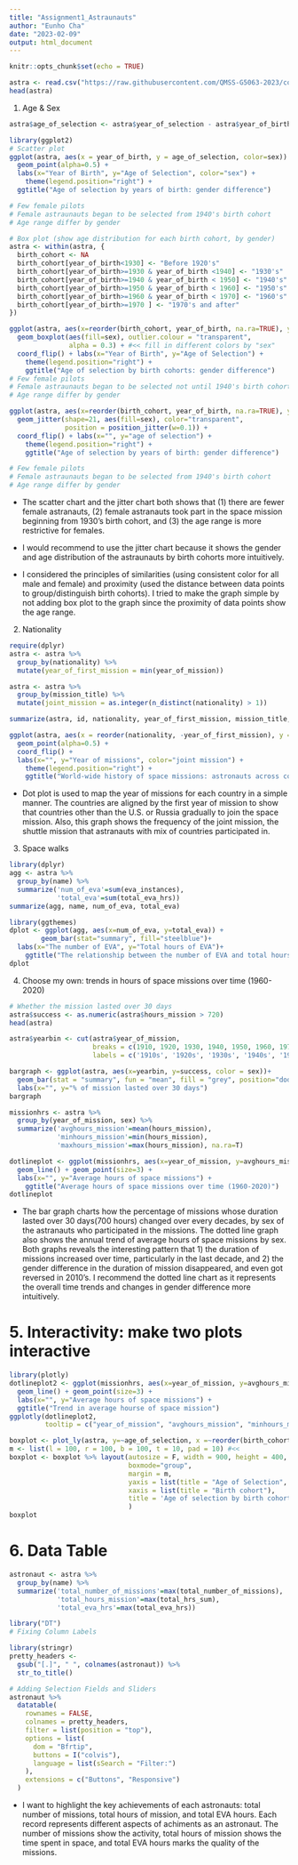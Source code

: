 ---
title: "Assignment1_Astraunauts"
author: "Eunho Cha"
date: "2023-02-09"
output: html_document
---

```{r setup, include=FALSE}
knitr::opts_chunk$set(echo = TRUE)
```

```{r astraunauts}
astra <- read.csv("https://raw.githubusercontent.com/QMSS-G5063-2023/course_content/main/Exercises/03_astronauts%20-%20GRADED/astronauts.csv?token=GHSAT0AAAAAAB557SY67DYJGWWUEAM4MRUIY7M3XOA")
head(astra)
```
1. Age & Sex

```{r}
astra$age_of_selection <- astra$year_of_selection - astra$year_of_birth
```

```{r}
library(ggplot2)
# Scatter plot
ggplot(astra, aes(x = year_of_birth, y = age_of_selection, color=sex)) +
  geom_point(alpha=0.5) +
  labs(x="Year of Birth", y="Age of Selection", color="sex") +
    theme(legend.position="right") +
  ggtitle("Age of selection by years of birth: gender difference")

# Few female pilots
# Female astraunauts began to be selected from 1940's birth cohort
# Age range differ by gender
```
```{r}
# Box plot (show age distribution for each birth cohort, by gender)
astra <- within(astra, {
  birth_cohort <- NA
  birth_cohort[year_of_birth<1930] <- "Before 1920's"
  birth_cohort[year_of_birth>=1930 & year_of_birth <1940] <- "1930's"
  birth_cohort[year_of_birth>=1940 & year_of_birth < 1950] <- "1940's"
  birth_cohort[year_of_birth>=1950 & year_of_birth < 1960] <- "1950's"
  birth_cohort[year_of_birth>=1960 & year_of_birth < 1970] <- "1960's"
  birth_cohort[year_of_birth>=1970 ] <- "1970's and after"
})
```
```{r}

ggplot(astra, aes(x=reorder(birth_cohort, year_of_birth, na.ra=TRUE), y=age_of_selection)) +
  geom_boxplot(aes(fill=sex), outlier.colour = "transparent",
               alpha = 0.3) + #<< fill in different colors by "sex" 
  coord_flip() + labs(x="Year of Birth", y="Age of Selection") +
    theme(legend.position="right") +
    ggtitle("Age of selection by birth cohorts: gender difference")
# Few female pilots
# Female astraunauts began to be selected not until 1940's birth cohort
# Age range differ by gender
```
```{r}

ggplot(astra, aes(x=reorder(birth_cohort, year_of_birth, na.ra=TRUE), y=age_of_selection)) +
  geom_jitter(shape=21, aes(fill=sex), color="transparent",
              position = position_jitter(w=0.1)) +
  coord_flip() + labs(x="", y="age of selection") +
    theme(legend.position="right") +
    ggtitle("Age of selection by years of birth: gender difference")

# Few female pilots
# Female astraunauts began to be selected from 1940's birth cohort
# Age range differ by gender
```
* The scatter chart and the jitter chart both shows that (1) there are fewer female astranauts, (2) female astranauts took part in the space mission beginning from 1930's birth cohort, and (3) the age range is more restrictive for females.

* I would recommend to use the jitter chart because it shows the gender and age distribution of the astraunauts by birth cohorts more intuitively.
* I considered the principles of similarities (using consistent color for all male and female) and proximity (used the distance between data points to group/distinguish birth cohorts). I tried to make the graph simple by not adding box plot to the graph since the proximity of data points show the age range.

2. Nationality
```{r}
require(dplyr)
astra <- astra %>%
  group_by(nationality) %>%
  mutate(year_of_first_mission = min(year_of_mission))

astra <- astra %>%
  group_by(mission_title) %>%
  mutate(joint_mission = as.integer(n_distinct(nationality) > 1))

summarize(astra, id, nationality, year_of_first_mission, mission_title, joint_mission, eva_instances, eva_hrs_mission, total_eva_hrs)

```

```{r}
ggplot(astra, aes(x = reorder(nationality, -year_of_first_mission), y = year_of_mission, color=joint_mission)) +
  geom_point(alpha=0.5) +
  coord_flip() +
  labs(x="", y="Year of missions", color="joint mission") +
    theme(legend.position="right") +
    ggtitle("World-wide history of space missions: astronauts across countries")
```

* Dot plot is used to map the year of missions for each country in a simple manner. The countries are aligned by the first year of mission to show that countries other than the U.S. or Russia gradually to join the space mission. Also, this graph shows the frequency of the joint mission, the shuttle mission that astranauts with mix of countries participated in. 

3. Space walks
```{r}
library(dplyr)
agg <- astra %>%
  group_by(name) %>%
  summarize('num_of_eva'=sum(eva_instances),
            'total_eva'=sum(total_eva_hrs))
summarize(agg, name, num_of_eva, total_eva)

library(ggthemes)
dplot <- ggplot(agg, aes(x=num_of_eva, y=total_eva)) +
        geom_bar(stat="summary", fill="steelblue")+
  labs(x="The number of EVA", y="Total hours of EVA")+
    ggtitle("The relationship between the number of EVA and total hours of EVA")
dplot
```

4. Choose my own: trends in hours of space missions over time (1960-2020)
```{r}
# Whether the mission lasted over 30 days
astra$success <- as.numeric(astra$hours_mission > 720)
head(astra)

astra$yearbin <- cut(astra$year_of_mission,
                     breaks = c(1910, 1920, 1930, 1940, 1950, 1960, 1970, 1980, 1990, 2000, 2010, 2020),
                     labels = c('1910s', '1920s', '1930s', '1940s', '1950s', '1960s', '1970s', '1980s', '1990s', '2000s', '2010s'))

bargraph <- ggplot(astra, aes(x=yearbin, y=success, color = sex))+
  geom_bar(stat = "summary", fun = "mean", fill = "grey", position="dodge") +
  labs(x="", y="% of mission lasted over 30 days")
bargraph

missionhrs <- astra %>%
  group_by(year_of_mission, sex) %>%
  summarize('avghours_mission'=mean(hours_mission),
            'minhours_mission'=min(hours_mission), 
            'maxhours_mission'=max(hours_mission), na.ra=T)

dotlineplot <- ggplot(missionhrs, aes(x=year_of_mission, y=avghours_mission, color = sex))+
  geom_line() + geom_point(size=3) +
  labs(x="", y="Average hours of space missions") +
    ggtitle("Average hours of space missions over time (1960-2020)")
dotlineplot
```
* The bar graph charts how the percentage of missions whose duration lasted over 30 days(700 hours) changed over every decades, by sex of the astranauts who participated in the missions. The dotted line graph also shows the annual trend of average hours of space missions by sex. Both graphs reveals the interesting pattern that 1) the duration of missions increased over time, particularly in the last decade, and 2) the gender difference in the duration of mission disappeared, and even got reversed in 2010's. I recommend the dotted line chart as it represents the overall time trends and changes in gender difference more intuitively.


# 5. Interactivity: make two plots interactive


```{r}
library(plotly)
dotlineplot2 <- ggplot(missionhrs, aes(x=year_of_mission, y=avghours_mission, color = sex, label = minhours_mission))+
  geom_line() + geom_point(size=3) +
  labs(x="", y="Average hours of space missions") +
  ggtitle("Trend in average hourse of space mission")
ggplotly(dotlineplot2,
         tooltip = c("year_of_mission", "avghours_mission", "minhours_mission"))
```


```{r}
boxplot <- plot_ly(astra, y=~age_of_selection, x =~reorder(birth_cohort, year_of_birth), color = ~sex, type = "box")
m <- list(l = 100, r = 100, b = 100, t = 10, pad = 10) #<<
boxplot <- boxplot %>% layout(autosize = F, width = 900, height = 400,
                              boxmode="group", 
                              margin = m,
                              yaxis = list(title = "Age of Selection", showticklabels =T),
                              xaxis = list(title = "Birth cohort"),
                              title = 'Age of selection by birth cohorts'
                              )  
boxplot

```
# 6. Data Table

```{r}
astronaut <- astra %>%
  group_by(name) %>%
  summarize('total_number_of_missions'=max(total_number_of_missions),
            'total_hours_mission'=max(total_hrs_sum),
            'total_eva_hrs'=max(total_eva_hrs))

library("DT")
# Fixing Column Labels

library(stringr)
pretty_headers <- 
  gsub("[.]", " ", colnames(astronaut)) %>%
  str_to_title()

# Adding Selection Fields and Sliders
astronaut %>%
  datatable(
    rownames = FALSE,
    colnames = pretty_headers,
    filter = list(position = "top"),
    options = list(
      dom = "Bfrtip",
      buttons = I("colvis"),
      language = list(sSearch = "Filter:")
    ),
    extensions = c("Buttons", "Responsive")
  )
```
* I want to highlight the key achievements of each astronauts: total number of missions, total hours of mission, and total EVA hours. Each record represents different aspects of achiments as an astronaut. The number of missions show the activity, total hours of mission shows the time spent in space, and total EVA hours marks the quality of the missions.
